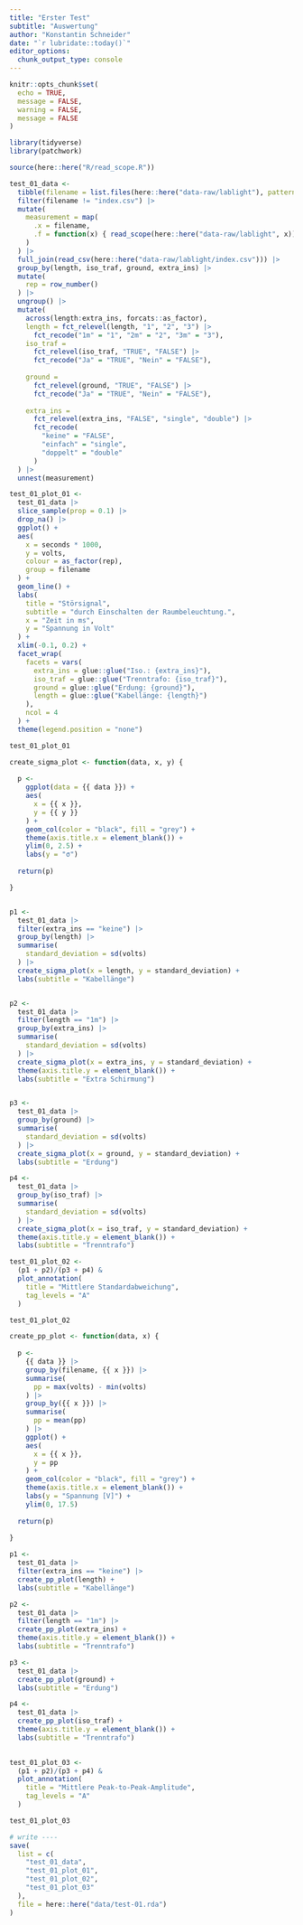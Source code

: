 ```yaml
---
title: "Erster Test"
subtitle: "Auswertung"
author: "Konstantin Schneider"
date: "`r lubridate::today()`"
editor_options: 
  chunk_output_type: console
---
```


```r
knitr::opts_chunk$set(
  echo = TRUE,
  message = FALSE,
  warning = FALSE,
  message = FALSE
)
```

```r
library(tidyverse)
library(patchwork)
```

```r
source(here::here("R/read_scope.R"))
```

```r
test_01_data <-
  tibble(filename = list.files(here::here("data-raw/lablight"), pattern = "*.csv")) |>
  filter(filename != "index.csv") |>
  mutate(
    measurement = map(
      .x = filename,
      .f = function(x) { read_scope(here::here("data-raw/lablight", x)) }
    )
  ) |>
  full_join(read_csv(here::here("data-raw/lablight/index.csv"))) |>
  group_by(length, iso_traf, ground, extra_ins) |>
  mutate(
    rep = row_number()
  ) |>
  ungroup() |>
  mutate(
    across(length:extra_ins, forcats::as_factor),
    length = fct_relevel(length, "1", "2", "3") |>
      fct_recode("1m" = "1", "2m" = "2", "3m" = "3"),
    iso_traf = 
      fct_relevel(iso_traf, "TRUE", "FALSE") |>
      fct_recode("Ja" = "TRUE", "Nein" = "FALSE"),
    
    ground = 
      fct_relevel(ground, "TRUE", "FALSE") |>
      fct_recode("Ja" = "TRUE", "Nein" = "FALSE"),
    
    extra_ins = 
      fct_relevel(extra_ins, "FALSE", "single", "double") |>
      fct_recode(
        "keine" = "FALSE",
        "einfach" = "single",
        "doppelt" = "double"
      )
  ) |> 
  unnest(measurement)
```

```r
test_01_plot_01 <-
  test_01_data |>
  slice_sample(prop = 0.1) |>
  drop_na() |>
  ggplot() +
  aes(
    x = seconds * 1000,
    y = volts,
    colour = as_factor(rep),
    group = filename
  ) +
  geom_line() +
  labs(
    title = "Störsignal",
    subtitle = "durch Einschalten der Raumbeleuchtung.",
    x = "Zeit in ms",
    y = "Spannung in Volt"
  ) +
  xlim(-0.1, 0.2) +
  facet_wrap(
    facets = vars(
      extra_ins = glue::glue("Iso.: {extra_ins}"),
      iso_traf = glue::glue("Trenntrafo: {iso_traf}"),
      ground = glue::glue("Erdung: {ground}"),
      length = glue::glue("Kabellänge: {length}")
    ),
    ncol = 4
  ) +
  theme(legend.position = "none")

test_01_plot_01
```

```r
create_sigma_plot <- function(data, x, y) {
  
  p <-
    ggplot(data = {{ data }}) +
    aes(
      x = {{ x }},
      y = {{ y }}
    ) +
    geom_col(color = "black", fill = "grey") +
    theme(axis.title.x = element_blank()) +
    ylim(0, 2.5) +
    labs(y = "σ")
  
  return(p)

}


p1 <-
  test_01_data |> 
  filter(extra_ins == "keine") |> 
  group_by(length) |> 
  summarise(
    standard_deviation = sd(volts)
  ) |> 
  create_sigma_plot(x = length, y = standard_deviation) +
  labs(subtitle = "Kabellänge")


p2 <-
  test_01_data |> 
  filter(length == "1m") |> 
  group_by(extra_ins) |> 
  summarise(
    standard_deviation = sd(volts)
  ) |> 
  create_sigma_plot(x = extra_ins, y = standard_deviation) +
  theme(axis.title.y = element_blank()) +
  labs(subtitle = "Extra Schirmung")


p3 <-
  test_01_data |> 
  group_by(ground) |> 
  summarise(
    standard_deviation = sd(volts)
  ) |> 
  create_sigma_plot(x = ground, y = standard_deviation) +
  labs(subtitle = "Erdung")

p4 <-
  test_01_data |> 
  group_by(iso_traf) |> 
  summarise(
    standard_deviation = sd(volts)
  ) |> 
  create_sigma_plot(x = iso_traf, y = standard_deviation) +
  theme(axis.title.y = element_blank()) +
  labs(subtitle = "Trenntrafo")

test_01_plot_02 <-
  (p1 + p2)/(p3 + p4) &
  plot_annotation(
    title = "Mittlere Standardabweichung",
    tag_levels = "A"
  )

test_01_plot_02
```

```r
create_pp_plot <- function(data, x) {
  
  p <- 
    {{ data }} |> 
    group_by(filename, {{ x }}) |> 
    summarise(
      pp = max(volts) - min(volts)
    ) |> 
    group_by({{ x }}) |> 
    summarise(
      pp = mean(pp)
    ) |>  
    ggplot() +
    aes(
      x = {{ x }},
      y = pp
    ) +
    geom_col(color = "black", fill = "grey") +
    theme(axis.title.x = element_blank()) +
    labs(y = "Spannung [V]") +
    ylim(0, 17.5)
  
  return(p)
  
}

p1 <-
  test_01_data |> 
  filter(extra_ins == "keine") |> 
  create_pp_plot(length) +
  labs(subtitle = "Kabellänge")

p2 <-
  test_01_data |> 
  filter(length == "1m") |> 
  create_pp_plot(extra_ins) +
  theme(axis.title.y = element_blank()) +
  labs(subtitle = "Trenntrafo")

p3 <- 
  test_01_data |> 
  create_pp_plot(ground) +
  labs(subtitle = "Erdung")

p4 <- 
  test_01_data |> 
  create_pp_plot(iso_traf) +
  theme(axis.title.y = element_blank()) +
  labs(subtitle = "Trenntrafo")

  
test_01_plot_03 <- 
  (p1 + p2)/(p3 + p4) &
  plot_annotation(
    title = "Mittlere Peak-to-Peak-Amplitude",
    tag_levels = "A"
  )

test_01_plot_03
```


```r
# write ----
save(
  list = c(
    "test_01_data",
    "test_01_plot_01",
    "test_01_plot_02",
    "test_01_plot_03"
  ),
  file = here::here("data/test-01.rda")
)
```
